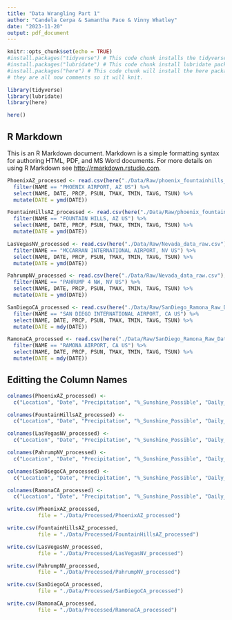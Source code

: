```yaml
---
title: "Data Wrangling Part 1"
author: "Candela Cerpa & Samantha Pace & Vinny Whatley"
date: "2023-11-20"
output: pdf_document
---
```


```r
knitr::opts_chunk$set(echo = TRUE)
#install.packages("tidyverse") # This code chunk installs the tidyverse package.
#install.packages("lubridate") # This code chunk install lubridate package.
#install.packages("here") # This code chunk will install the here package.
# they are all now comments so it will knit.

library(tidyverse)
library(lubridate)
library(here)

here()
```

## R Markdown

This is an R Markdown document. Markdown is a simple formatting syntax for authoring HTML, PDF, and MS Word documents. For more details on using R Markdown see <http://rmarkdown.rstudio.com>.



```r
PhoenixAZ_processed <- read.csv(here("./Data/Raw/phoenix_fountainhills_raw.csv"), stringsAsFactors = TRUE) %>% 
  filter(NAME == "PHOENIX AIRPORT, AZ US") %>% 
  select(NAME, DATE, PRCP, PSUN, TMAX, TMIN, TAVG, TSUN) %>% 
  mutate(DATE = ymd(DATE))

FountainHillsAZ_processed <- read.csv(here("./Data/Raw/phoenix_fountainhills_raw.csv"), stringsAsFactors = TRUE) %>% 
  filter(NAME == "FOUNTAIN HILLS, AZ US") %>% 
  select(NAME, DATE, PRCP, PSUN, TMAX, TMIN, TAVG, TSUN) %>% 
  mutate(DATE = ymd(DATE))

LasVegasNV_processed <- read.csv(here("./Data/Raw/Nevada_data_raw.csv"), stringsAsFactors = TRUE) %>% 
  filter(NAME == "MCCARRAN INTERNATIONAL AIRPORT, NV US") %>% 
  select(NAME, DATE, PRCP, PSUN, TMAX, TMIN, TAVG, TSUN) %>% 
  mutate(DATE = ymd(DATE))

PahrumpNV_processed <- read.csv(here("./Data/Raw/Nevada_data_raw.csv"), stringsAsFactors = TRUE) %>% 
  filter(NAME == "PAHRUMP 4 NW, NV US") %>% 
  select(NAME, DATE, PRCP, PSUN, TMAX, TMIN, TAVG, TSUN) %>% 
  mutate(DATE = ymd(DATE))

SanDiegoCA_processed <- read.csv(here("./Data/Raw/SanDiego_Ramona_Raw_Data.csv"), stringsAsFactors = TRUE) %>% 
  filter(NAME == "SAN DIEGO INTERNATIONAL AIRPORT, CA US") %>% 
  select(NAME, DATE, PRCP, PSUN, TMAX, TMIN, TAVG, TSUN) %>% 
  mutate(DATE = mdy(DATE))

RamonaCA_processed <- read.csv(here("./Data/Raw/SanDiego_Ramona_Raw_Data.csv"), stringsAsFactors = TRUE) %>% 
  filter(NAME == "RAMONA AIRPORT, CA US") %>% 
  select(NAME, DATE, PRCP, PSUN, TMAX, TMIN, TAVG, TSUN) %>% 
  mutate(DATE = mdy(DATE))
```

## Editting the Column Names

```r
colnames(PhoenixAZ_processed) <-
  c("Location", "Date", "Precipitation", "%_Sunshine_Possible", "Daily_Temp_Max", "Daily_Temp_Min", "Total_Sunshine")

colnames(FountainHillsAZ_processed) <-
  c("Location", "Date", "Precipitation", "%_Sunshine_Possible", "Daily_Temp_Max", "Daily_Temp_Min", "Total_Sunshine")

colnames(LasVegasNV_processed) <-
  c("Location", "Date", "Precipitation", "%_Sunshine_Possible", "Daily_Temp_Max", "Daily_Temp_Min", "Total_Sunshine")

colnames(PahrumpNV_processed) <-
  c("Location", "Date", "Precipitation", "%_Sunshine_Possible", "Daily_Temp_Max", "Daily_Temp_Min", "Total_Sunshine")

colnames(SanDiegoCA_processed) <-
  c("Location", "Date", "Precipitation", "%_Sunshine_Possible", "Daily_Temp_Max", "Daily_Temp_Min", "Total_Sunshine")

colnames(RamonaCA_processed) <-
  c("Location", "Date", "Precipitation", "%_Sunshine_Possible", "Daily_Temp_Max", "Daily_Temp_Min", "Total_Sunshine")
```


```r

write.csv(PhoenixAZ_processed, 
          file = "./Data/Processed/PhoenixAZ_processed")

write.csv(FountainHillsAZ_processed, 
          file = "./Data/Processed/FountainHillsAZ_processed")

write.csv(LasVegasNV_processed, 
          file = "./Data/Processed/LasVegasNV_processed")

write.csv(PahrumpNV_processed, 
          file = "./Data/Processed/PahrumpNV_processed")

write.csv(SanDiegoCA_processed, 
          file = "./Data/Processed/SanDiegoCA_processed")

write.csv(RamonaCA_processed, 
          file = "./Data/Processed/RamonaCA_processed")
```


